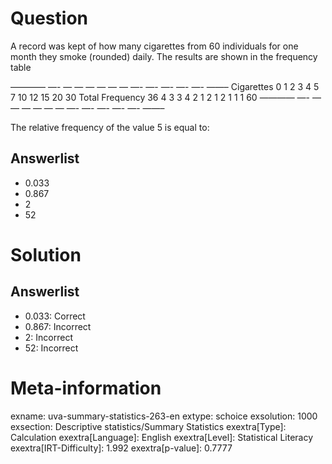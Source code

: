 Question
========

A record was kept of how many cigarettes from 60 individuals for one month they smoke (rounded) daily. The results are shown in the frequency table

  ------------ ---- --- --- --- --- --- --- ---- ---- ---- ---- ---- -------- Cigarettes 0 1 2 3 4 5 7 10 12 15 20 30 Total Frequency 36 4 3 3 4 2 1 2 1 2 1 1 1 60 ------------ ---- --- --- --- --- --- --- ---- ---- ---- ---- ---- --------

The relative frequency of the value 5 is equal to:

Answerlist
----------

* 0.033
* 0.867
* 2
* 52

Solution
========

Answerlist
----------

* 0.033: Correct
* 0.867: Incorrect
* 2: Incorrect
* 52: Incorrect

Meta-information
================
exname: uva-summary-statistics-263-en
extype: schoice
exsolution: 1000
exsection: Descriptive statistics/Summary Statistics
exextra[Type]: Calculation
exextra[Language]: English
exextra[Level]: Statistical Literacy
exextra[IRT-Difficulty]: 1.992
exextra[p-value]: 0.7777
